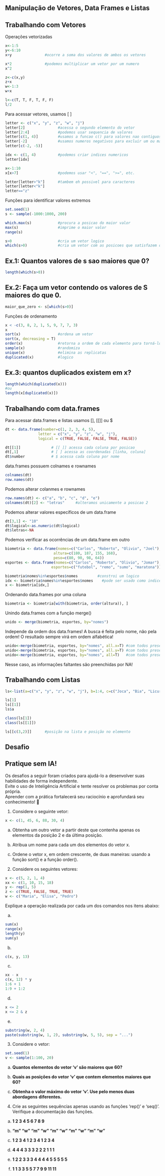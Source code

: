 ## Manipulação de Vetores, Data Frames e Listas

## Trabalhando com Vetores

Operações vetorizadas

```r
x<-1:5
y<-6:10
x+y               #ocorre a soma dos valores de ambos os vetores

x*2               #podemos multiplicar um vetor por um numero
x^2

z<-c(x,y)
z+x
w<-1:3
w+x

l<-c(T, T, F, T, F, F)
l/2
```

Para acessar vetores, usamos \[ \]

```r
letter <- c("x", "y", "z", "w", "j")
letter[2]               #acessa o segundo elemento do vetor
letter[2:4]             #podemos usar sequencia de valores
letter[c(1, 4)]         #usamos a funcao c() para valores nao contiguos
letter[-2]              #usamos numeros negativos para excluir um ou mais valores
letter[c(-2, -5)]

idx <- c(1, 4)          #podemos criar indices numericos
letter[idx]

x<-1:10                 
x[x>7]                  #podemos usar "<", "==", ">=", etc.

letter[letter>"k"]      #tambem eh possivel para caracteres
letter[letter<"k"]
letter=="z"
```

Funções para identificar valores extremos

```r
set.seed(1)
s <- sample(-1000:1000, 200)

which.max(s)            #procura a posicao do maior valor
max(s)                  #imprime o maior valor 
range(s)

s>0                     #cria um vetor logico
which(s>0)              #cria um vetor com as posicoes que satisfazem o comando
```

::: {.callout-tip collapse="true"}
## Ex.1: Quantos valores de s sao maiores que 0?

```r
length(which(s>0))
```
:::

::: {.callout-tip collapse="true"}
## Ex.2: Faça um vetor contendo os valores de S maiores do que 0.

```r
maior_que_zero <- s[which(s>0)]
```
:::

Funções de ordenamento

```r
x < -c(3, 8, 2, 1, 5, 9, 7, 7, 3)
x      
sort(x)                 #ordena um vetor
sort(x, decreasing = T)
order(x)                #retorna a ordem de cada elemento para torná-lo crescente
sample(x)               #randomiza
unique(x)               #elimina as replicatas
duplicated(x)           #logico
```

::: {.callout-tip collapse="true"}
## Ex.3: quantos duplicados existem em x?

```r
length(which(duplicated(x)))
#ou
length(x[duplicated(x)])
```
:::

## Trabalhando com data.frames

Para acessar data.frames e listas usamos \[\], \[\[\]\] ou \$

```r
dt <- data.frame(number=c(1, 2, 3, 4, 5), 
               letter = c("x", "y", "z", "w", "j"),
               logical = c(TRUE, FALSE, FALSE, TRUE, FALSE))

dt[[1]]              # [[ ]] acessa cada coluna por posicao
dt[,1]               # [ ] acessa as coordenadas [linha, coluna]
dt$number            # $ acessa cada coluna por nome
```

data.frames possuem colnames e rownames

```r
colnames(dt)
row.names(dt)
```

Podemos alterar colanmes e rownames

```r
row.names(dt) <- c("a", "b", "c", "d", "e")
colnames(dt)[2] <- "letras"     #alteramos unicamente a posicao 2
```

Podemos alterar valores específicos de um data.frame

```r
dt[3,1] <- "10"
dt$logical<-as.numeric(dt$logical)
dt$letras<-NA
```

Podemos verificar as ocorrências de um data.frame em outro

```r
biometria <- data.frame(nomes=c("Carlos", "Roberto", "Olivio", "Joel"),
                      altura=c(180, 187, 155, 168),
                      peso=c(80, 90, 98, 64))
esportes <- data.frame(nomes=c("Carlos", "Roberto", "Olivio", "Jomar"),
                     esportes=c("futebol", "remo", "sumo", "maratona"))

biometria$nomes%in%esportes$nomes         #constroi um logico 
idx <- biometria$nomes%in%esportes$nomes    #pode ser usado como indice
x <- biometria[idx,]   
```

Ordenando data.frames por uma coluna

```r
biometria <- biometria[with(biometria, order(altura)), ]
```

Unindo data.frames com a função merge()

```r
unido <- merge(biometria, esportes, by="nomes")   
```

::: callout-warning
Independe da ordem dos data.frames! A busca é feita pelo nome, não pela ordem! O resultado sempre virá em ordem alfabética!
:::

```r
unido<-merge(biometria, esportes, by="nomes", all.x=T) #com todos presentes no primeiro
unido<-merge(biometria, esportes, by="nomes", all.y=T) #com todos presentes no segundo
unido<-merge(biometria, esportes, by="nomes", all=T)   #com todos presentes
```

::: callout-warning
Nesse caso, as informações faltantes são preenchidas por NA!
:::

## Trabalhando com Listas

```r
ls<-list(a=c("x", "y", "z", "w", "j"), b=1:4, c=c("Joca", "Bia", "Licurgo"), d=dt)

ls[1]
ls[[1]]
ls$a

class(ls[1])
class(ls[[1]])

ls[[c(3,2)]]      #posição na lista e posição no elemento
```

## Desafio

::: callout-tip
## Pratique sem IA!

Os desafios a seguir foram criados para ajudá-lo a desenvolver suas habilidades de forma independente.\
Evite o uso de Inteligência Artificial e tente resolver os problemas por conta própria.\
Aprender com a prática fortalecerá seu raciocínio e aprofundará seu conhecimento! 🚀
:::

1.  Considere o seguinte vetor:

```r
x <- c(1, 45, 6, 88, 30, 4)
```

a)  Obtenha um outro vetor a partir deste que contenha apenas os elementos da posição 2 e da última posição.

b)  Atribua um nome para cada um dos elementos do vetor x.

c)  Ordene o vetor x, em ordem crescente, de duas maneiras: usando a função sort() e a função order().

<!-- -->

2.  Considere os seguintes vetores:

```r
x <- c(5, 2, 1, 4)
xx <- c(1, 10, 15, 18)
y <- rep(1, 5)
z <- c(TRUE, FALSE, TRUE, TRUE)
w <- c("Maria", "Elisa", "Pedro")
```

Explique a operação realizada por cada um dos comandos nos itens abaixo:

a)  

```r
sum(x) 
range(x) 
length(y) 
sum(y) 
```

b)  

```r
c(x, y, 13)
```

c)  

```r
xx - x 
c(x, 12) * y 
1:6 + 1 
1:9 + 1:2
```

d)  

```r
x <= 2 
x <= 2 & z 
```

e)  

```r
substring(w, 2, 4) 
paste(substring(w, 1, 2), substring(w, 5, 5), sep = "...") 
```

3.  Considere o vetor:

```r
set.seed(1)
v <- sample(1:100, 20)
```

a)  **Quantos elementos do vetor 'v' são maiores que 60?**

b)  **Quais as posições do vetor 'v' que contem elementos maiores que 60?**

c)  **Obtenha o valor máximo do vetor 'v'. Use pelo menos duas abordagens** **diferentes.**

<!-- -->

4.  Crie as seguintes sequências apenas usando as funções 'rep()' e 'seq()'. Verifique a documentação das funções.

<!-- -->

a)  **1 2 3 4 5 6 7 8 9**

b)  **"m" "w" "m" "w" "m" "w" "m" "w" "m" "w"**

c)  **1 2 3 4 1 2 3 4 1 2 3 4**

d)  **4 4 4 3 3 3 2 2 2 1 1 1**

e)  **1 2 2 3 3 3 4 4 4 4 5 5 5 5 5**

f)  **1 1 3 3 5 5 7 7 9 9 11 11**
